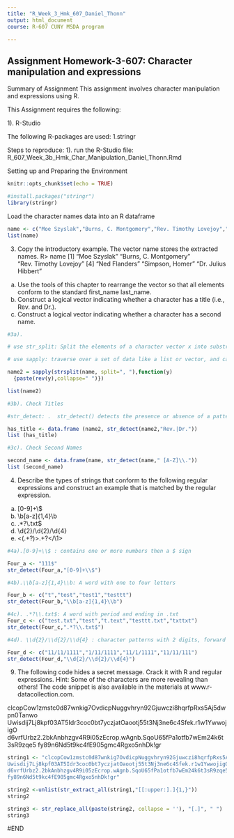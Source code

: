 ```yaml
---
title: "R_Week_3_Hmk_607_Daniel_Thonn"
output: html_document
course: R-607 CUNY MSDA program

---
```


## Assignment Homework-3-607: Character manipulation and expressions

Summary of Assignment
This assignment involves character manipulation and expressions using R.

This Assignment requires the following:

1). R-Studio

The following R-packages are used:
1.stringr

Steps to reproduce:
1). run the R-Studio file: R_607_Week_3b_Hmk_Char_Manipulation_Daniel_Thonn.Rmd



Setting up and Preparing the Environment

```r
knitr::opts_chunk$set(echo = TRUE)
```

```r

#install.packages("stringr")
library(stringr)
```


Load the character names data into an R dataframe


```r

name <- c("Moe Szyslak","Burns, C. Montgomery","Rev. Timothy Lovejoy","Ned Flanders", "Simpson, Homer","Dr. Julius Hibbert")
list(name)

```



3. Copy the introductory example. The vector name stores the extracted names.
R> name
[1] "Moe Szyslak" "Burns, C. Montgomery" "Rev. Timothy Lovejoy"
[4] "Ned Flanders" "Simpson, Homer" "Dr. Julius Hibbert"
(a) Use the tools of this chapter to rearrange the vector so that all elements conform to
the standard first_name last_name.
(b) Construct a logical vector indicating whether a character has a title (i.e., Rev. and
Dr.).
(c) Construct a logical vector indicating whether a character has a second name.


```r
#3a).

# use str_split: Split the elements of a character vector x into substrings according to the matches to substring split within them. 

# use sapply: traverse over a set of data like a list or vector, and calling the specified function for each item.

name2 = sapply(strsplit(name, split=", "),function(y) 
  {paste(rev(y),collapse=" ")})

list(name2)

#3b). Check Titles

#str_detect: .	str_detect() detects the presence or absence of a pattern and returns a logical vector 

has_title <- data.frame (name2, str_detect(name2,"Rev.|Dr."))
list (has_title)

#3c). Check Second Names

second_name <- data.frame(name, str_detect(name," [A-Z]\\."))
list (second_name)


```

4. Describe the types of strings that conform to the following regular expressions and
construct an example that is matched by the regular expression.
(a) [0-9]+\\$
(b) \\b[a-z]{1,4}\\b
(c) .*?\\.txt$
(d) \\d{2}/\\d{2}/\\d{4}
(e) <(.+?)>.+?</\\1>


```r
#4a).[0-9]+\\$ : contains one or more numbers then a $ sign

Four_a <- "111$"
str_detect(Four_a,"[0-9]+\\$")

#4b).\\b[a-z]{1,4}\\b: A word with one to four letters  

Four_b <- c("t","test","test1","testtt")
str_detect(Four_b,"\\b[a-z]{1,4}\\b")

#4c). .*?\\.txt$: A word with period and ending in .txt
Four_c <- c("test.txt","test","t.text","testtt.txt","txttxt")
str_detect(Four_c,".*?\\.txt$")

#4d). \\d{2}/\\d{2}/\\d{4} : character patterns with 2 digits, forward slash, 2 digits, forward slash, 4 digits

Four_d <- c("11/11/1111","1/11/1111","11/1/1111","11/11/111")
str_detect(Four_d,"\\d{2}/\\d{2}/\\d{4}")


```

9. The following code hides a secret message. Crack it with R and regular expressions.
Hint: Some of the characters are more revealing than others! The code snippet is also
available in the materials at www.r-datacollection.com.

clcopCow1zmstc0d87wnkig7OvdicpNuggvhryn92Gjuwczi8hqrfpRxs5Aj5dwpn0Tanwo
Uwisdij7Lj8kpf03AT5Idr3coc0bt7yczjatOaootj55t3Nj3ne6c4Sfek.r1w1YwwojigO
d6vrfUrbz2.2bkAnbhzgv4R9i05zEcrop.wAgnb.SqoU65fPa1otfb7wEm24k6t3sR9zqe5
fy89n6Nd5t9kc4fE905gmc4Rgxo5nhDk!gr


```r

string1 <- "clcopCow1zmstc0d87wnkig7OvdicpNuggvhryn92Gjuwczi8hqrfpRxs5Aj5dwpn0Tanwo
Uwisdij7Lj8kpf03AT5Idr3coc0bt7yczjatOaootj55t3Nj3ne6c4Sfek.r1w1YwwojigO
d6vrfUrbz2.2bkAnbhzgv4R9i05zEcrop.wAgnb.SqoU65fPa1otfb7wEm24k6t3sR9zqe5
fy89n6Nd5t9kc4fE905gmc4Rgxo5nhDk!gr"

string2 <-unlist(str_extract_all(string1,"[[:upper:].]{1,}"))
string2

string3 <- str_replace_all(paste(string2, collapse = ''), "[.]", " ")
string3


```
#END
